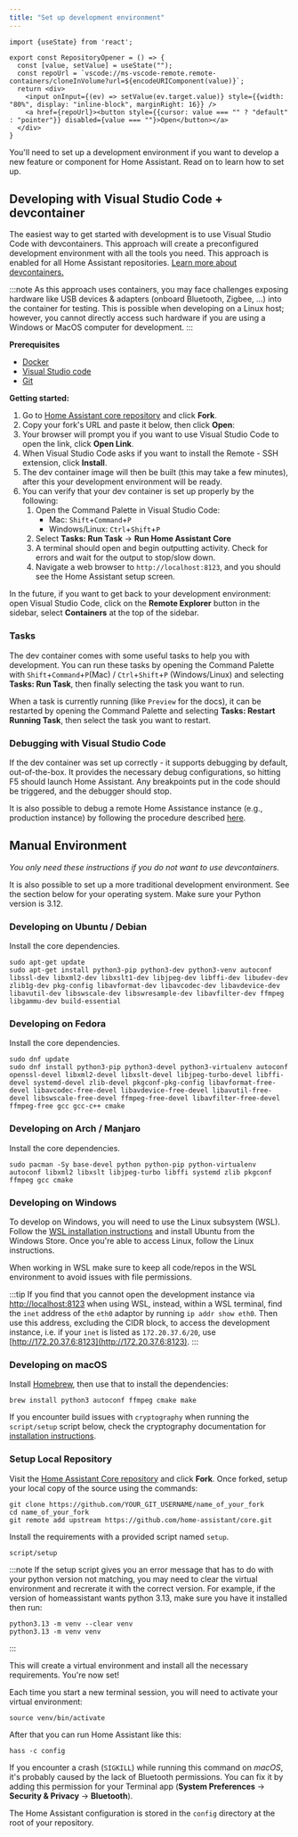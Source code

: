```yaml
---
title: "Set up development environment"
---
```


```mdx-code-block
import {useState} from 'react';

export const RepositoryOpener = () => {
  const [value, setValue] = useState("");
  const repoUrl = `vscode://ms-vscode-remote.remote-containers/cloneInVolume?url=${encodeURIComponent(value)}`;
  return <div>
    <input onInput={(ev) => setValue(ev.target.value)} style={{width: "80%", display: "inline-block", marginRight: 16}} />
    <a href={repoUrl}><button style={{cursor: value === "" ? "default" : "pointer"}} disabled={value === ""}>Open</button></a>
  </div>
}
```

You'll need to set up a development environment if you want to develop a new feature or component for Home Assistant. Read on to learn how to set up.

## Developing with Visual Studio Code + devcontainer

The easiest way to get started with development is to use Visual Studio Code with devcontainers. This approach will create a preconfigured development environment with all the tools you need. This approach is enabled for all Home Assistant repositories. [Learn more about devcontainers.](https://code.visualstudio.com/docs/devcontainers/containers)

:::note
As this approach uses containers, you may face challenges exposing hardware like USB devices & adapters (onboard Bluetooth, Zigbee, ...) into the container for testing. This is possible when developing on a Linux host; however, you cannot directly access such hardware if you are using a Windows or MacOS computer for development.
:::

**Prerequisites**

- [Docker](https://docs.docker.com/get-docker/)
- [Visual Studio code](https://code.visualstudio.com/)
- [Git](https://git-scm.com/)

**Getting started:**

1. Go to [Home Assistant core repository](https://github.com/home-assistant/core) and click **Fork**.
2. Copy your fork's URL and paste it below, then click **Open**:
   <RepositoryOpener />
3. Your browser will prompt you if you want to use Visual Studio Code to open the link, click **Open Link**.
4. When Visual Studio Code asks if you want to install the Remote - SSH extension, click **Install**.
5. The dev container image will then be built (this may take a few minutes), after this your development environment will be ready.
6. You can verify that your dev container is set up properly by the following:
    1. Open the Command Palette in Visual Studio Code:
        * Mac: `Shift`+`Command`+`P`
        * Windows/Linux: `Ctrl`+`Shift`+`P`
    2. Select **Tasks: Run Task** -> **Run Home Assistant Core**
    3. A terminal should open and begin outputting activity. Check for errors and wait for the output to stop/slow down.
    4. Navigate a web browser to `http://localhost:8123`, and you should see the Home Assistant setup screen.

In the future, if you want to get back to your development environment: open Visual Studio Code, click on the **Remote Explorer** button in the sidebar, select **Containers** at the top of the sidebar.

### Tasks

The dev container comes with some useful tasks to help you with development. You can run these tasks by opening the Command Palette with `Shift`+`Command`+`P`(Mac) / `Ctrl`+`Shift`+`P` (Windows/Linux) and selecting **Tasks: Run Task**, then finally selecting the task you want to run.

When a task is currently running (like `Preview` for the docs), it can be restarted by opening the Command Palette and selecting **Tasks: Restart Running Task**, then select the task you want to restart.

### Debugging with Visual Studio Code

If the dev container was set up correctly - it supports debugging by default, out-of-the-box. It provides the necessary debug configurations, so hitting F5 should launch Home Assistant. Any breakpoints put in the code should be triggered, and the debugger should stop. 

It is also possible to debug a remote Home Assistance instance (e.g., production instance) by following the procedure described [here](https://www.home-assistant.io/integrations/debugpy/).

## Manual Environment

_You only need these instructions if you do not want to use devcontainers._

It is also possible to set up a more traditional development environment. See the section below for your operating system. Make sure your Python version is 3.12.

### Developing on Ubuntu / Debian

Install the core dependencies.

```shell
sudo apt-get update
sudo apt-get install python3-pip python3-dev python3-venv autoconf libssl-dev libxml2-dev libxslt1-dev libjpeg-dev libffi-dev libudev-dev zlib1g-dev pkg-config libavformat-dev libavcodec-dev libavdevice-dev libavutil-dev libswscale-dev libswresample-dev libavfilter-dev ffmpeg libgammu-dev build-essential
```

### Developing on Fedora

Install the core dependencies.

```shell
sudo dnf update
sudo dnf install python3-pip python3-devel python3-virtualenv autoconf openssl-devel libxml2-devel libxslt-devel libjpeg-turbo-devel libffi-devel systemd-devel zlib-devel pkgconf-pkg-config libavformat-free-devel libavcodec-free-devel libavdevice-free-devel libavutil-free-devel libswscale-free-devel ffmpeg-free-devel libavfilter-free-devel ffmpeg-free gcc gcc-c++ cmake
```

### Developing on Arch / Manjaro

Install the core dependencies.

```shell
sudo pacman -Sy base-devel python python-pip python-virtualenv autoconf libxml2 libxslt libjpeg-turbo libffi systemd zlib pkgconf ffmpeg gcc cmake
```

### Developing on Windows

To develop on Windows, you will need to use the Linux subsystem (WSL). Follow the [WSL installation instructions](https://learn.microsoft.com/windows/wsl/install) and install Ubuntu from the Windows Store. Once you're able to access Linux, follow the Linux instructions.

When working in WSL make sure to keep all code/repos in the WSL environment to avoid issues with file permissions.

:::tip
If you find that you cannot open the development instance via [http://localhost:8123](http://localhost:8123) when using WSL, instead, within a WSL terminal, find the `inet` address of the `eth0` adaptor by running `ip addr show eth0`. Then use this address, excluding the CIDR block, to access the development instance, i.e. if your `inet` is listed as `172.20.37.6/20`, use [http://172.20.37.6:8123](http://172.20.37.6:8123).
:::

### Developing on macOS

Install [Homebrew](https://brew.sh/), then use that to install the dependencies:

```shell
brew install python3 autoconf ffmpeg cmake make
```

If you encounter build issues with `cryptography` when running the `script/setup` script below, check the cryptography documentation for [installation instructions](https://cryptography.io/en/latest/installation/#building-cryptography-on-macos).

### Setup Local Repository

Visit the [Home Assistant Core repository](https://github.com/home-assistant/core) and click **Fork**.
Once forked, setup your local copy of the source using the commands:

```shell
git clone https://github.com/YOUR_GIT_USERNAME/name_of_your_fork
cd name_of_your_fork
git remote add upstream https://github.com/home-assistant/core.git
```

Install the requirements with a provided script named `setup`.

```shell
script/setup
```

:::note
If the setup script gives you an error message that has to do with your python version not matching, you may need to clear the virtual environment and recrerate it with the correct version. For example, if the version of homeassistant wants python 3.13, make sure you have it installed then run:
```
python3.13 -m venv --clear venv
python3.13 -m venv venv
```
:::

This will create a virtual environment and install all the necessary requirements. You're now set!

Each time you start a new terminal session, you will need to activate your virtual environment:

```shell
source venv/bin/activate
```

After that you can run Home Assistant like this:

```shell
hass -c config
```

If you encounter a crash (`SIGKILL`) while running this command on *macOS*, it's probably caused by the lack of Bluetooth permissions. You can fix it by adding this permission for your Terminal app (**System Preferences** -> **Security & Privacy** -> **Bluetooth**).

The Home Assistant configuration is stored in the `config` directory at the root of your repository.
